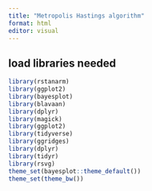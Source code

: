 ```yaml
---
title: "Metropolis Hastings algorithm"
format: html
editor: visual
---
```


## load libraries needed

```r
library(rstanarm)
library(ggplot2)
library(bayesplot)
library(blavaan)
library(dplyr)
library(magick)
library(ggplot2)
library(tidyverse)
library(ggridges)
library(dplyr)
library(tidyr)
library(rsvg)
theme_set(bayesplot::theme_default())
theme_set(theme_bw())

```

# 
